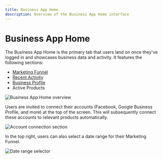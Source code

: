 ```yaml
---
title: Business App Home
description: Overview of the Business App Home interface
---
```


# Business App Home

The Business App Home is the primary tab that users land on once they've logged in and showcases business data and activity. It features the following sections:

- [Marketing Funnel](/articles/marketing-funnel)
- [Recent Activity](/business-app/recent-activity-page)
- [Business Profile](/business-app/business-profile)
- Active Products

![Business App Home overview](./img/home/home-overview.jpg)

Users are invited to connect their accounts (Facebook, Google Business Profile, and more) at the top of the screen. This will subsequently connect these accounts to relevant products automatically.

![Account connection section](./img/home/account-connection.jpg)

In the top right, users can also select a date range for their Marketing Funnel.

![Date range selector](./img/home/date-range-selector.jpg)